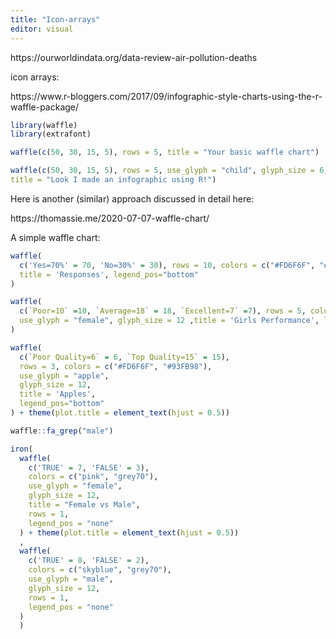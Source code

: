 ```yaml
---
title: "Icon-arrays"
editor: visual
---
```


https://ourworldindata.org/data-review-air-pollution-deaths

icon arrays:

https://www.r-bloggers.com/2017/09/infographic-style-charts-using-the-r-waffle-package/

```r
library(waffle)
library(extrafont)

waffle(c(50, 30, 15, 5), rows = 5, title = "Your basic waffle chart")

```

```r
waffle(c(50, 30, 15, 5), rows = 5, use_glyph = "child", glyph_size = 6, 
title = "Look I made an infographic using R!")
```

Here is another (similar) approach discussed in detail here:

https://thomassie.me/2020-07-07-waffle-chart/

A simple waffle chart:

```r
waffle(
  c('Yes=70%' = 70, 'No=30%' = 30), rows = 10, colors = c("#FD6F6F", "#93FB98"),
  title = 'Responses', legend_pos="bottom"
)
```

```r
waffle(
  c(`Poor=10` =10, `Average=18` = 18, `Excellent=7` =7), rows = 5, colors = c("#FD6F6F", "#93FB98", "#D5D9DD"),
  use_glyph = "female", glyph_size = 12 ,title = 'Girls Performance', legend_pos="bottom"
)
```

```r
waffle(
  c(`Poor Quality=6` = 6, `Top Quality=15` = 15), 
  rows = 3, colors = c("#FD6F6F", "#93FB98"),
  use_glyph = "apple", 
  glyph_size = 12, 
  title = 'Apples',
  legend_pos="bottom"
) + theme(plot.title = element_text(hjust = 0.5))
```

```r
waffle::fa_grep("male")
```

```r
iron(
  waffle(
    c('TRUE' = 7, 'FALSE' = 3),
    colors = c("pink", "grey70"),
    use_glyph = "female",
    glyph_size = 12,
    title = "Female vs Male",
    rows = 1,
    legend_pos = "none"
  ) + theme(plot.title = element_text(hjust = 0.5))
  ,
  waffle(
    c('TRUE' = 8, 'FALSE' = 2),
    colors = c("skyblue", "grey70"),
    use_glyph = "male",
    glyph_size = 12,
    rows = 1,
    legend_pos = "none"
  )
  )
```
